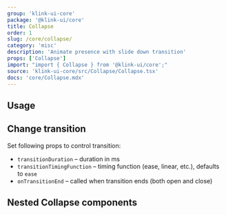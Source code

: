 ```yaml
---
group: 'klink-ui-core'
package: '@klink-ui/core'
title: Collapse
order: 1
slug: /core/collapse/
category: 'misc'
description: 'Animate presence with slide down transition'
props: ['Collapse']
import: "import { Collapse } from '@klink-ui/core';"
source: 'klink-ui-core/src/Collapse/Collapse.tsx'
docs: 'core/Collapse.mdx'
---
```



## Usage

<Demo data={CollapseDemos.usage} />

## Change transition

Set following props to control transition:

- `transitionDuration` – duration in ms
- `transitionTimingFunction` – timing function (ease, linear, etc.), defaults to `ease`
- `onTransitionEnd` – called when transition ends (both open and close)

<Demo data={CollapseDemos.transition} />

## Nested Collapse components

<Demo data={CollapseDemos.nested} />
